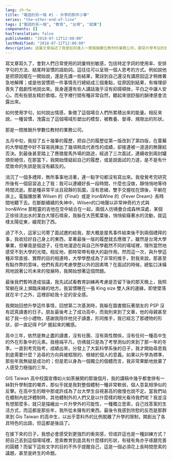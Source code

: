 ```yaml
---
lang: zh-tw
title: "電話的另一端 #1 - 升學的那件小事"
series: "the-other-end-of-line"
tags: ["電話的另一端", "教育", "台灣", "就業"]
components: []
hasTranslation: false
publishedAt: "2018-07-12T12:00:00"
lastModified: "2018-07-12T12:00:00"
description: 這篇文章描述了我是如何進入一間推銷數位教材的業務公司，厭惡升學考試的我，對此感到極大的衝突感。
---
```


寫文章寫久了，會對人們日常使用的詞彙特別敏感，包括特定字詞的使用率、安排字句的方法、結尾時習慣的語助詞。這往往可以呈現一個人思考的方式。例如說他是把原因擺在一開始說，還是先講一些結果，驚訝到自己還沒有講原因這才稍微著急地解釋；或是他習慣把一件事情先行總結成三個重點，從原因到結果，有條理卻喪失了戲劇性地說出來。我身邊還有些人講話幾乎沒有抑揚頓挫，平白之中讓人安心。而有些朋友精於歌唱，在字裡行間有種非常自然，聽起來很舒服的韻律感會流露出來。

如何使用字句，如何說出情感，象徵了這個場合人們所累積出來的能量。相反來說，一種習慣，洩露出了這個場域形塑出的模型，被教養、督導、規限出的形狀。

那是一間推銷升學數位教材的業務公司。

五月中旬，我投了五十幾筆的履歷，把自己的履歷從第一版改到了第四版，在蔓蕪的大學經歷中好不容易挑揀出了幾項稍具代表性的成績，卻接連被一道道的無聲給否決。到最後甚至踏上了應徵屋馬外場的路途，經過了三次面試，連續收到兩封罐頭拒絕信，在那當下，我開始懷疑起自己的履歷，或是說面試的力道，是不是有什麼致命的失誤是我沒有顧及的。

消沉了一個多禮拜，無所事事地活著，連一點字句都沒有寫出來。我發覺考完研究所後有一個惡習追上了我：我可以連續好長一段時間，什麼也沒做，靜悄悄地等待時間流逝。那是種非常平淡且寂靜的氛圍，沒有思緒，雙手交握枕在頭後，平躺在床上。電腦播放著 Wilsen 的《Final》或是 Iron&Wine 的《Fever Dream》長時間地聽下去。在斷斷續續的失神中，Wilsen的口哨聲以非常神奇的方式與 Iron&Wine 那輕靈的吉他在空中結合在一起，兩個人彷彿疊合成森林深處，某個正徐徐流出水的潔白大理石噴泉，我躲在大芭蕉葉後，悄悄偷窺著水的流動，就這樣太陽從東，緩爬到了西。

過了不久，這家公司寄了面試邀約給我，那大概是屋馬事件結束後不到兩個禮拜的事，我收拾好自己身上的東西，拿著最後一版的履歷就去應徵了。雖然是台灣大學畢業，但畢竟是個遊子，任性地漫遊在與自己所學截然不同的場域裡，理所當然地感受不到大學的光環。相反地，那時常帶有極大的副作用。然而這一次，與升學這種非常直接、實際的目的相連時，大學學歷成為了非常的推手，對我來說，那甚至有點作弊的意味，他們有真的考慮學歷以外的因素嗎？在面試的時候，總監口沫橫飛地說著公司未來的發展時，我開始想著這個問題。

最後我們暫時達成協議，我先試試看教育訓練再考慮是否留下後的那天晚上，我照常躺在床上瀕臨床緣的地方。我習慣睡在一張 King size 雙人床的邊緣，即使墜落就在半寸之外，這裡卻給我十足的安全感。

我開始回想升學這件事情，回想第二次基測時，我躲在圖書館玩著朋友的 PSP 沒有認真讀書的日子。朋友最後考上了成功高中，而我則來到了文華，他的母親甚至給了我一份小禮物，感謝我陪伴他兒子讀書，形同推手，我已經忘了那禮物的形狀，卻一直記得 PSP 握起來的觸感。

高中三年，依然是無止盡的讀書，沒有社團、沒有兩性關係，沒有任何一種高中生的外在形象中的元素。我極端平凡，彷彿就只是為了考學測似的來到了那一年的冬季。一直到考完指考，成績出來，分發上了大氣科學系後的日子，我才開始尋思我到底需要什麼？追尋的方向與被框限的、根植於個人的意義。如果以升學為標準，那些年我無疑是成功的；但是若以身為一個獨立的個體而言，我非常果斷地放棄了人感受力極強的三年。

GIS Taiwan 高中校園宣傳如火如荼展開的那幾個月，我的講稿中幾乎都會摻有一絲對升學制度的嘲弄，那似乎就是我對整個體制一種非常軟弱，個人意氣相爭似的反擊。在高中生的眼中那或許成為了台大學生自視甚高的傲慢也說不定。當我們站在體制內批評體制時，其他體制外的人們又是以什麼樣的眼光看待我們呢？我並沒有想那麼多，就只是描繪出一片升學外的可能性，一種獨立思索，自己找答案的生活方式，而這都是那些年，我所從未擁有的東西。最後令我感到欣慰的反而是那群來到 Gis Taiwan 的高中生，以出乎意料外的比例脫離了升學的限制，開創出了各具特色的出路，但這都是後話了。

在接下來的日子，我想必會感受到更強烈的衝突感，但或許這也是一種訓練方式？把自己丟到這個場域裡，思索教育到底具有什麼樣的形狀，有稜有角亦乎琢磨完善的圓體？而留下這些文字的目的不外乎提醒自己，這是一個必須花上長時間思索的議題，甚至是終生的命題。